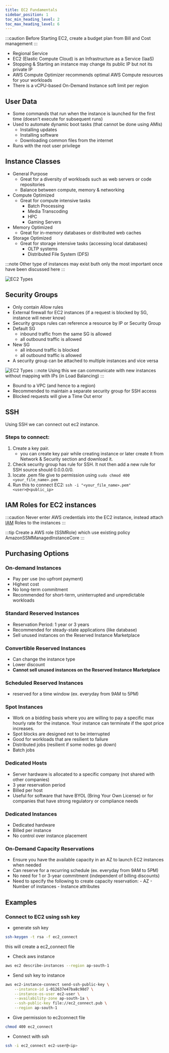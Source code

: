 ```yaml
---
title: EC2 Fundamentals
sidebar_position: 1
toc_min_heading_level: 2
toc_max_heading_level: 6
---
```


<TOCInline toc={toc} minHeadingLevel={2} maxHeadingLevel={6} />

:::caution
Before Starting EC2, create a budget plan from Bill and Cost management
:::


- Regional Service
- EC2 (Elastic Compute Cloud) is an Infrastructure as a Service (IaaS)
- Stopping & Starting an instance may change its public IP but not its private IP
- AWS Compute Optimizer recommends optimal AWS Compute resources for your workloads
- There is a vCPU-based On-Demand Instance soft limit per region

## User Data

- Some commands that run when the instance is launched for the first time (doesn't execute for subsequent runs)
- Used to automate dynamic boot tasks (that cannot be done using AMIs)
  - Installing updates
  - Installing software
  - Downloading common files from the internet
- Runs with the root user privilege

## Instance Classes

- General Purpose
  - Great for a diversity of workloads such as web servers or code repositories
  - Balance between compute, memory & networking
- Compute Optimized
  - Great for compute intensive tasks
    - Batch Processing
    - Media Transcoding
    - HPC
    - Gaming Servers
- Memory Optimized
  - Great for in-memory databases or distributed web caches
- Storage Optimized
  - Great for storage intensive tasks (accessing local databases)
    - OLTP systems
    - Distributed File System (DFS)

:::note
Other type of instances may exist buth only the most important once have been discussed here
:::

![EC2 Types](/img/ec2-types.png)

## Security Groups

- Only contain Allow rules
- External firewall for EC2 instances (if a request is blocked by SG, instance will never know)
- Security groups rules can reference a resource by IP or Security Group
- Default SG
  - inbound traffic from the same SG is allowed
  - all outbound traffic is allowed
- New SG
  - all inbound traffic is <Tag color="#FF5733">blocked</Tag>
  - all outbound traffic is <Tag color="#008000">allowed</Tag>
- A security group can be attached to multiple instances and vice versa

![EC2 Types](/img/sg-ec2.png)
:::note
Using this we can communicate with new instances without mapping with IPs (in Load Balancing)
:::

- Bound to a VPC (and hence to a region)
- Recommended to maintain a separate security group for SSH access
- Blocked requests will give a Time Out error

## SSH
Using SSH we can connect out ec2 instance.

### Steps to connect:
1. Create a key pair.
    - you can create key pair while creating instance or later create it from Network & Security section and download it.
2. Check security group has rule for SSH. It not then add a new rule for SSH source should 0.0.0.0/0.
3. locate .pem file give to permission using `sudo chmod 400 <your_file_name>.pem`
4. Run this to connect EC2:  `ssh -i "<your_file_name>.pem" <user>@<public_ip>`

## IAM Roles for EC2 instances

:::caution
Never enter AWS credentials into the EC2 instance, instead attach [IAM](/docs/AWS-Solutions-Associate-Architect-Associate/IAM) Roles to the instances
:::

:::tip
Create a AWS role (SSMRole) which use existing policy AmazonSSMManagedInstanceCore
:::

## Purchasing Options
### On-demand Instances
- Pay per use (no upfront payment)
- Highest cost
- No long-term commitment
- Recommended for short-term, uninterrupted and unpredictable workloads

### Standard Reserved Instances
- Reservation Period: 1 year or 3 years
- Recommended for steady-state applications (like database)
- Sell unused instances on the Reserved Instance Marketplace

### Convertible Reserved Instances
- Can change the instance type
- Lower discount
- **Cannot sell unused instances on the Reserved Instance Marketplace**

### Scheduled Reserved Instances
- reserved for a time window (ex. everyday from 9AM to 5PM)

### Spot Instances
- Work on a bidding basis where you are willing to pay a specific max hourly rate for the instance. Your instance can terminate if the spot price increases.
- Spot blocks are designed not to be interrupted
- Good for workloads that are resilient to failure
- Distributed jobs (resilient if some nodes go down)
- Batch jobs
### Dedicated Hosts
- Server hardware is allocated to a specific company (not shared with other companies)
- 3 year reservation period
- Billed per host
- Useful for software that have BYOL (Bring Your Own License) or for companies that have strong regulatory or compliance needs
### Dedicated Instances
- Dedicated hardware
- Billed per instance
- No control over instance placement

### On-Demand Capacity Reservations
- Ensure you have the available capacity in an AZ to launch EC2 instances when needed
- Can reserve for a recurring schedule (ex. everyday from 9AM to 5PM)
- No need for 1 or 3-year commitment (independent of billing discounts)
- Need to specify the following to create capacity reservation: - AZ - Number of instances - Instance attributes

## Examples

### Connect to EC2 using ssh key

- generate ssh key
```sh
ssh-keygen -t rsa -f ec2_connect
```
this will create a ec2_connect file

- Check aws instance 
```sh
aws ec2 describe-instances --region ap-south-1
```

- Send ssh key to instance
```sh
aws ec2-instance-connect send-ssh-public-key \
    --instance-id i-012637e47ba8c98d7 \
    --instance-os-user ec2-user \
    --availability-zone ap-south-1a \
    --ssh-public-key file://ec2_connect.pub \
    --region ap-south-1
```

- Give permission to ec2connect file
```sh
chmod 400 ec2_connect
```

- Connect with ssh
```sh
ssh -i ec2_connect ec2-user@<ip>
```